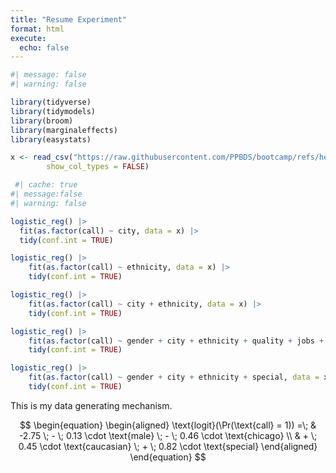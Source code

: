 ```yaml
---
title: "Resume Experiment"
format: html
execute: 
  echo: false
---
```



```r
#| message: false
#| warning: false

library(tidyverse)
library(tidymodels)
library(broom)
library(marginaleffects)
library(easystats)

x <- read_csv("https://raw.githubusercontent.com/PPBDS/bootcamp/refs/heads/master/_internal/data/resume.csv",
        show_col_types = FALSE)
```
<!-- name indicates applicant's first name.

gender indicates gender.

ethnicity indicates ethnicity (i.e., Caucasian-sounding vs. African-American sounding first name).

quality indicatesquality of resume.

call indicates whether the applicant was called back?

city indicates city: Boston or Chicago.

jobs indicates number of jobs listed on resume.

experience indicates number of years of work experience on the resume.

honors: Did the resume mention some honors?

holes: Does the resume have some employment holes?

special: Does the resume mention some special skills? -->


```r
 #| cache: true
#| message:false
#| warning: false

logistic_reg() |> 
  fit(as.factor(call) ~ city, data = x) |> 
  tidy(conf.int = TRUE)
```

```r
logistic_reg() |> 
    fit(as.factor(call) ~ ethnicity, data = x) |> 
    tidy(conf.int = TRUE)
```


```r
logistic_reg() |> 
    fit(as.factor(call) ~ city + ethnicity, data = x) |> 
    tidy(conf.int = TRUE)
```


```r
logistic_reg() |> 
    fit(as.factor(call) ~ gender + city + ethnicity + quality + jobs + special, data = x) |> 
    tidy(conf.int = TRUE)
```


```r
logistic_reg() |> 
    fit(as.factor(call) ~ gender + city + ethnicity + special, data = x) |> 
    tidy(conf.int = TRUE)
```

This is my data generating mechanism. 

$$
\begin{equation}
\begin{aligned}
\text{logit}(\Pr(\text{call} = 1)) =\; & -2.75 
\; - \; 0.13 \cdot \text{male} 
\; - \; 0.46 \cdot \text{chicago} \\
& + \; 0.45 \cdot \text{caucasian} 
\; + \; 0.82 \cdot \text{special}
\end{aligned}
\end{equation}
$$
